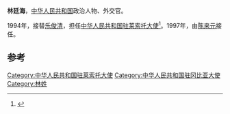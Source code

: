 '''林廷海'''，[[中华人民共和国|中华人民共和国]]政治人物、外交官。

1994年，接替[[乐俊清|乐俊清]]，担任[[中国驻莱索托大使列表|中华人民共和国驻莱索托大使]]<ref>{{cite web|author=中华人民共和国外交部|title=中国驻莱索托历任大使|url=http://www.mfa.gov.cn/chn/pds/ziliao/wjrw/2167/2170/t9196.htm|publisher=中华人民共和国外交部|accessdate=2012-03-07}}</ref>。1997年，由[[陈来元|陈来元]]接任。

== 参考 ==
{{reflist}}
{{start box}}
{{s-dip}}
{{succession box|[[謝振騮|謝振騮]]|[[王家驥_(外交官)|王家驥]]|[[中國駐岡比亞大使列表|中華人民共和國駐岡比亞大使]]|1991年3月－1994年4月}}
{{succession box|[[乐俊清|乐俊清]]|[[陈来元|陈来元]]|[[中国驻莱索托大使列表|中华人民共和国驻莱索-{托}-大使]]|1994年6月-1997年11月}}
{{end box}}
{{中国政治人物小作品}}

[[Category:中华人民共和国驻莱索托大使|Category:中华人民共和国驻莱索托大使]]
[[Category:中华人民共和国驻冈比亚大使|Category:中华人民共和国驻冈比亚大使]]
[[Category:林姓|Category:林姓]]